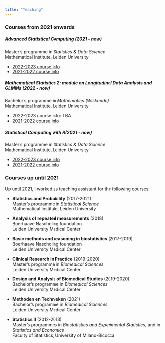 ```yaml
---
title: "Teaching"
---
```


### Courses from 2021 onwards

##### Advanced Statistical Computing (2021 - now)

Master's programme in *Statistics \& Data Science*  
Mathematical Institute, Leiden University

* [2022-2023 course info](https://studiegids.universiteitleiden.nl/en/courses/114185/advanced-statistical-computing)
* [2021-2022  course info](https://studiegids.universiteitleiden.nl/en/courses/105113/advanced-statistical-computing)

##### Mathematical Statistics 2: module on Longitudinal Data Analysis and GLMMs (2022 - now)

Bachelor's programme in *Mathematics (Wiskunde)*  
Mathematical Institute, Leiden University

* 2022-2023 course info: TBA
* [2021-2022 course info](https://studiegids.universiteitleiden.nl/en/courses/109613/mathematical-statistics-2)

##### Statistical Computing with R(2021 - now)

Master's programme in *Statistics \& Data Science*  
Mathematical Institute, Leiden University

* [2022-2023 course info](https://studiegids.universiteitleiden.nl/en/courses/115518/statistical-computing-with-r)
* [2021-2022 course info](https://studiegids.universiteitleiden.nl/en/courses/110098/statistical-computing-with-r)

### Courses up until 2021

Up until 2021, I worked as teaching assistant for the following courses:

* **Statistics and Probability** (2017-2021)  
Master's programme in *Statistical Science*  
Mathematical Institute, Leiden University

* **Analysis of repeated measurements** (2018)  
Boerhaave Nascholing foundation  
Leiden University Medical Center

* **Basic methods and reasoning in biostatistics** (2017-2019)  
Boerhaave Nascholing foundation  
Leiden University Medical Center

* **Clinical Research in Practice** (2019-2020)  
Master's programme in *Biomedical Sciences*  
Leiden University Medical Center

* **Design and Analysis of Biomedical Studies** (2019-2020)  
Bachelor's programme in *Biomedical Sciences*  
Leiden University Medical Center

* **Methoden en Technieken** (2021)  
Bachelor's programme in *Biomedical Sciences*  
Leiden University Medical Center

* **Statistics II** (2012-2013)  
Master's programmes in *Biostatistics and Experimental Statistics*, and in *Statistics and Economics*  
Faculty of Statistics, University of Milano-Bicocca